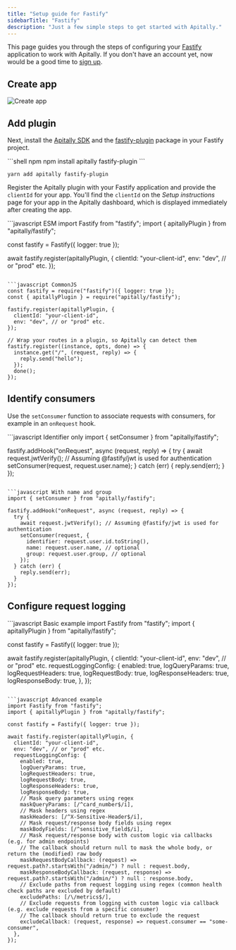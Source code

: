 ```yaml
---
title: "Setup guide for Fastify"
sidebarTitle: "Fastify"
description: "Just a few simple steps to get started with Apitally."
---
```



This page guides you through the steps of configuring your [Fastify](https://fastify.dev) application to work with Apitally. If you don't have an account yet, now would be a good time to [sign up](https://app.apitally.io/?signup).

<SetupGuideStartSnippet framework="Fastify" />

## Create app

<CreateAppSnippet1 framework="Fastify" />

<img src="https://assets.apitally.io/docs/2025-05-27/create-app.webp" alt="Create app" class="rounded-xl" />

<CreateAppSnippet2 />

## Add plugin

Next, install the [Apitally SDK](https://www.npmjs.com/package/apitally) and the [fastify-plugin](https://www.npmjs.com/package/fastify-plugin) package in your Fastify project.

<CodeGroup>
```shell npm
npm install apitally fastify-plugin
```

```shell yarn
yarn add apitally fastify-plugin
```
</CodeGroup>

Register the Apitally plugin with your Fastify application and provide the `clientId` for your app.
You'll find the `clientId` on the _Setup instructions_ page for your app in the Apitally dashboard, which is displayed immediately after creating the app.

<CodeGroup>
```javascript ESM
import Fastify from "fastify";
import { apitallyPlugin } from "apitally/fastify";

const fastify = Fastify({ logger: true });

await fastify.register(apitallyPlugin, {
  clientId: "your-client-id",
  env: "dev", // or "prod" etc.
});
```

```javascript CommonJS
const fastify = require("fastify")({ logger: true });
const { apitallyPlugin } = require("apitally/fastify");

fastify.register(apitallyPlugin, {
  clientId: "your-client-id",
  env: "dev", // or "prod" etc.
});

// Wrap your routes in a plugin, so Apitally can detect them
fastify.register((instance, opts, done) => {
  instance.get("/", (request, reply) => {
    reply.send("hello");
  });
  done();
});
```
</CodeGroup>

<div className="mt-4">
  <Snippet file="add-middleware-check.mdx" />
</div>

## Identify consumers

<Snippet file="identify-consumers.mdx" />

Use the `setConsumer` function to associate requests with consumers, for example in an `onRequest` hook.

<CodeGroup>
```javascript Identifier only
import { setConsumer } from "apitally/fastify";

fastify.addHook("onRequest", async (request, reply) => {
  try {
    await request.jwtVerify(); // Assuming @fastify/jwt is used for authentication
    setConsumer(request, request.user.name);
  } catch (err) {
    reply.send(err);
  }
});
```

```javascript With name and group
import { setConsumer } from "apitally/fastify";

fastify.addHook("onRequest", async (request, reply) => {
  try {
    await request.jwtVerify(); // Assuming @fastify/jwt is used for authentication
    setConsumer(request, {
      identifier: request.user.id.toString(),
      name: request.user.name, // optional
      group: request.user.group, // optional
    });
  } catch (err) {
    reply.send(err);
  }
});
```
</CodeGroup>

<Snippet file="identify-consumers-check.mdx" />

## Configure request logging

<RequestLoggingConfigSnippet language="javascript" />

<CodeGroup>
```javascript Basic example
import Fastify from "fastify";
import { apitallyPlugin } from "apitally/fastify";

const fastify = Fastify({ logger: true });

await fastify.register(apitallyPlugin, {
  clientId: "your-client-id",
  env: "dev", // or "prod" etc.
  requestLoggingConfig: {
    enabled: true,
    logQueryParams: true,
    logRequestHeaders: true,
    logRequestBody: true,
    logResponseHeaders: true,
    logResponseBody: true,
  },
});
```

```javascript Advanced example
import Fastify from "fastify";
import { apitallyPlugin } from "apitally/fastify";

const fastify = Fastify({ logger: true });

await fastify.register(apitallyPlugin, {
  clientId: "your-client-id",
  env: "dev", // or "prod" etc.
  requestLoggingConfig: {
    enabled: true,
    logQueryParams: true,
    logRequestHeaders: true,
    logRequestBody: true,
    logResponseHeaders: true,
    logResponseBody: true,
    // Mask query parameters using regex
    maskQueryParams: [/^card_number$/i],
    // Mask headers using regex
    maskHeaders: [/^X-Sensitive-Header$/i],
    // Mask request/response body fields using regex
    maskBodyFields: [/^sensitive_field$/i],
    // Mask request/response body with custom logic via callbacks (e.g. for admin endpoints)
    // The callback should return null to mask the whole body, or return the (modified) raw body
    maskRequestBodyCallback: (request) => request.path?.startsWith("/admin/") ? null : request.body,
    maskResponseBodyCallback: (request, response) => request.path?.startsWith("/admin/") ? null : response.body,
    // Exclude paths from request logging using regex (common health check paths are excluded by default)
    excludePaths: [/\/metrics$/],
    // Exclude requests from logging with custom logic via callback (e.g. exclude requests from a specific consumer)
    // The callback should return true to exclude the request
    excludeCallback: (request, response) => request.consumer == "some-consumer",
  },
});
```
</CodeGroup>
